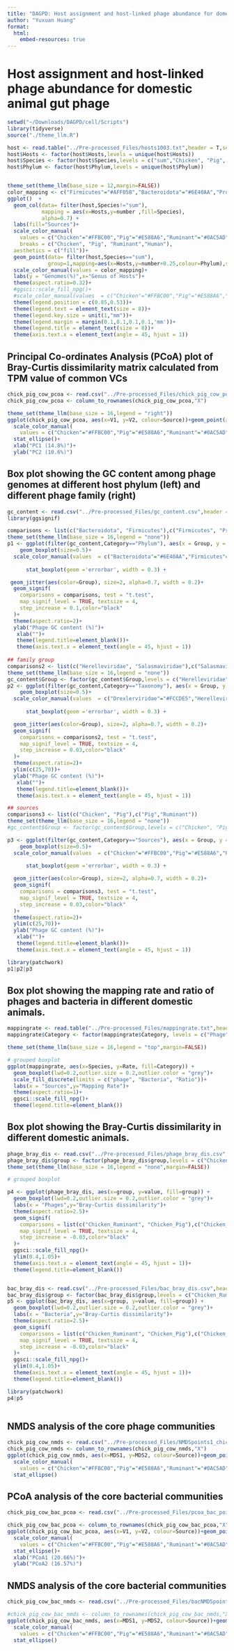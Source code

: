 ```yaml
---
title: "DAGPD: Host assignment and host-linked phage abundance for domestic animal gut phage"
author: "Yuxuan Huang"
format: 
  html:
    embed-resources: true
---
```


# Host assignment and host-linked phage abundance for domestic animal gut phage

```r
setwd("~/Downloads/DAGPD/cell/Scripts")
library(tidyverse)
source("./theme_llm.R")

host <- read.table("../Pre-processed_Files/hosts1003.txt",header = T,sep="\t")
host$Hosts <- factor(host$Hosts,levels = unique(host$Hosts))
host$Species <- factor(host$Species,levels = c("sum","Chicken", "Pig", "Ruminant","Human"))
host$Phylum <- factor(host$Phylum,levels = unique(host$Phylum))


theme_set(theme_llm(base_size = 12,margin=FALSE))
color_mapping <- c("Firmicutes"="#AFF05B","Bacteroidota"="#6E40AA","Proteobacteria"="#00BFFF","Spirochaetota"="#FFD92F","Pseudomonadota"="#E5C494","Actinobacteriota"="#FC8D62","Campylobacterota"="#8DA0CB","Fibrobacterota"="#E78AC3")
ggplot()  + 
  geom_col(data= filter(host,Species!="sum"),
           mapping = aes(x=Hosts,y=number ,fill=Species),
           alpha=0.7) +
  labs(fill="Sources")+
  scale_color_manual(
    values = c("Chicken"="#FFBC00","Pig"="#E588A6","Ruminant"="#0AC5AD","Human"="#3FAAE2"),
    breaks = c("Chicken", "Pig", "Ruminant","Human"),
  aesthetics = c("fill"))+
  geom_point(data= filter(host,Species=="sum"),
             group=1,mapping=aes(x=Hosts,y=number+0.25,colour=Phylum),size = 2) +
  scale_color_manual(values = color_mapping)+
  labs(y = "Genomes(%)",x="Genus of Hosts")+
  theme(aspect.ratio=0.32)+
  #ggsci::scale_fill_npg()+
  #scale_color_manual(values  = c("Chicken"="#FFBC00","Pig"="#E588A6","Ruminant"="#0AC5AD"),aesthetics = c("fill"))+
  theme(legend.position = c(0.85,0.53))+
  theme(legend.text = element_text(size = 8))+
  theme(legend.key.size = unit(1,"mm"))+
  theme(legend.margin = margin(0.1,0.1,0.1,0.1,'mm'))+
  theme(legend.title = element_text(size = 8))+
  theme(axis.text.x = element_text(angle = 45, hjust = 1))
```

## Principal Co-ordinates Analysis (PCoA) plot of Bray-Curtis dissimilarity matrix calculated from TPM value of common VCs
```r
chick_pig_cow_pcoa <- read.csv("../Pre-processed_Files/chick_pig_cow_poca.point.csv",header = T)
chick_pig_cow_pcoa <- column_to_rownames(chick_pig_cow_pcoa,"X")

theme_set(theme_llm(base_size = 16,legend = "right"))
ggplot(chick_pig_cow_pcoa, aes(x=V1, y=V2, colour=Source))+geom_point(alpha=0.7, size=1)+
  scale_color_manual(
    values = c("Chicken"="#FFBC00","Pig"="#E588A6","Ruminant"="#0AC5AD"))+
  stat_ellipse()+
  xlab("PC1 (14.8%)")+
  ylab("PC2 (10.6%)")

```

## Box plot showing the GC content among phage genomes at different host phylum (left) and different phage family (right)

```r
gc_content <- read.csv("../Pre-processed_Files/gc_content.csv",header = T)
library(ggsignif)

comparisons <- list(c("Bacteroidota", "Firmicutes"),c("Firmicutes", "Proteobacteria"),c("Bacteroidota","Proteobacteria"))
theme_set(theme_llm(base_size = 16,legend = "none"))
p1 <- ggplot(filter(gc_content,Category=="Phylum"), aes(x = Group, y = GC,color=Group)) +
    geom_boxplot(size=0.5)+ 
  scale_color_manual(values  = c("Bacteroidota"="#6E40AA","Firmicutes"="#AFF05B","Proteobacteria"="#00BFFF"))+
   
      stat_boxplot(geom ='errorbar', width = 0.3) +

 geom_jitter(aes(color=Group), size=2, alpha=0.7, width = 0.2)+
  geom_signif(
    comparisons = comparisons, test = "t.test",
    map_signif_level = TRUE, textsize = 4,
    step_increase = 0.1,color="black"
  )+
  theme(aspect.ratio=2)+
  ylab("Phage GC content (%)")+
   xlab("")+
   theme(legend.title=element_blank())+
   theme(axis.text.x = element_text(angle = 45, hjust = 1))
    
## family group
comparisons2 <- list(c("Herelleviridae", "Salasmaviridae"),c("Salasmaviridae","Schitoviridae"),c("Schitoviridae","Drexlerviridae"),c("Herelleviridae","Schitoviridae"),c("Salasmaviridae","Drexlerviridae"),c("Herelleviridae","Drexlerviridae"))
theme_set(theme_llm(base_size = 16,legend = "none"))
gc_content$Group <- factor(gc_content$Group,levels = c("Herelleviridae", "Salasmaviridae","Schitoviridae", "Drexlerviridae","Chicken","Pig","Ruminant"))
p2 <- ggplot(filter(gc_content,Category=="Taxonomy"), aes(x = Group, y = GC,color=Group)) +
    geom_boxplot(size=0.5)+ 
  scale_color_manual(values  = c("Drexlerviridae"="#FCCDE5","Herelleviridae"="#E392FE","Salasmaviridae"="#F5EC00","Schitoviridae"="#8DD3C7"))+
   
      stat_boxplot(geom ='errorbar', width = 0.3) +

  geom_jitter(aes(color=Group), size=2, alpha=0.7, width = 0.2)+
  geom_signif(
    comparisons = comparisons2, test = "t.test",
    map_signif_level = TRUE, textsize = 4,
    step_increase = 0.03,color="black"
  )+
  theme(aspect.ratio=2)+
  ylim(c(25,70))+
  ylab("Phage GC content (%)")+
   xlab("")+
   theme(legend.title=element_blank())+
   theme(axis.text.x = element_text(angle = 45, hjust = 1))

## sources
comparisons3 <- list(c("Chicken", "Pig"),c("Pig","Ruminant"))
theme_set(theme_llm(base_size = 16,legend = "none"))
#gc_content$Group <- factor(gc_content$Group,levels = c("Chicken", "Pig","Ruminant"))

p3 <- ggplot(filter(gc_content,Category=="Sources"), aes(x = Group, y = GC,color=Group)) +
    geom_boxplot(size=0.5)+ 
  scale_color_manual(values  = c("Chicken"="#FFBC00","Pig"="#E588A6","Ruminant"="#0AC5AD"))+
   
      stat_boxplot(geom ='errorbar', width = 0.3) +

  geom_jitter(aes(color=Group), size=2, alpha=0.7, width = 0.2)+
  geom_signif(
    comparisons = comparisons3, test = "t.test",
    map_signif_level = TRUE, textsize = 4,
    step_increase = 0.03,color="black"
  )+
  theme(aspect.ratio=2)+
  ylim(c(25,70))+
  ylab("Phage GC content (%)")+
   xlab("")+
   theme(legend.title=element_blank())+
   theme(axis.text.x = element_text(angle = 45, hjust = 1))

library(patchwork)
p1|p2|p3
```

## Box plot showing the mapping rate and ratio of phages and bacteria in different domestic animals.
```r
mappingrate <- read.table("../Pre-processed_Files/mappingrate.txt",header = T)
mappingrate$Category <- factor(mappingrate$Category, levels = c("Phage", "Bacteria", "Ratio"))

theme_set(theme_llm(base_size = 16,legend = "top",margin=FALSE))

# grouped boxplot
ggplot(mappingrate, aes(x=Species, y=Rate, fill=Category)) + 
  geom_boxplot(lwd=0.2,outlier.size = 0.2,outlier.color = "grey")+
  scale_fill_discrete(limits = c("phage", "Bacteria", "Ratio"))+
  labs(x = "Sources",y="Mapping Rate")+
  theme(aspect.ratio=1)+
  ggsci::scale_fill_npg()+
  theme(legend.title=element_blank())

```

<!-- ## Significant Pearson correlation between relative abundances of representative phages and their hosts in different domestic animals -->


<!-- ```{r,warning=FALSE,message=FALSE} -->
<!-- chick_pig_cow_cor <- read.csv("../Pre-processed_Files/chick_pig_cow_cor.csv",header = T) -->
<!-- ggplot(chick_pig_cow_cor, aes(x = log(Host,2), y = log(Phage,2), color = Source)) + -->
<!--   geom_point(size=0.5,alpha = 0.5) +   -->
<!--   ylim(0,20)+ -->
<!--   geom_smooth(method = "lm", se = T,size=0.5)+theme(aspect.ratio=1)+ -->
<!--   scale_color_manual(values  = c("Chicken"="#FFBC00","Pig"="#E588A6","Ruminant"="#0AC5AD"))+ -->
<!--   theme(aspect.ratio=1) -->

<!-- ``` -->

## Box plot showing the Bray-Curtis dissimilarity in different domestic animals.
```r
phage_bray_dis <- read.csv("../Pre-processed_Files/phage_bray_dis.csv",header = 1)
phage_bray_dis$group <- factor(phage_bray_dis$group,levels = c("Chicken_Ruminant","Chicken_Pig","Ruminant_Pig"))
theme_set(theme_llm(base_size = 16,legend = "none",margin=FALSE))

# grouped boxplot

p4 <- ggplot(phage_bray_dis, aes(x=group, y=value, fill=group)) + 
  geom_boxplot(lwd=0.2,outlier.size = 0.2,outlier.color = "grey")+
  labs(x = "Phages",y="Bray-Curtis dissimilarity")+
  theme(aspect.ratio=2.5)+
  geom_signif(
    comparisons = list(c("Chicken_Ruminant", "Chicken_Pig"),c("Chicken_Pig","Ruminant_Pig")), test = "t.test",
    map_signif_level = TRUE, textsize = 4,
    step_increase = -0.03,color="black"
  )+
  ggsci::scale_fill_npg()+
  ylim(0.4,1.05)+
  theme(axis.text.x = element_text(angle = 45, hjust = 1))+
  theme(legend.title=element_blank())


bac_bray_dis <- read.csv("../Pre-processed_Files/bac_bray_dis.csv",header = 1)
bac_bray_dis$group <- factor(bac_bray_dis$group,levels = c("Chicken_Ruminant","Chicken_Pig","Ruminant_Pig"))
p5 <- ggplot(bac_bray_dis, aes(x=group, y=value, fill=group)) + 
  geom_boxplot(lwd=0.2,outlier.size = 0.2,outlier.color = "grey")+
  labs(x = "Bacteria",y="Bray-Curtis dissimilarity")+
  theme(aspect.ratio=2.5)+
  geom_signif(
    comparisons = list(c("Chicken_Ruminant", "Chicken_Pig"),c("Chicken_Pig","Ruminant_Pig")), test = "t.test",
    map_signif_level = TRUE, textsize = 4,
    step_increase = -0.03,color="black"
  )+
  ggsci::scale_fill_npg()+
  ylim(0.4,1.05)+
  theme(axis.text.x = element_text(angle = 45, hjust = 1))+
  theme(legend.title=element_blank())

library(patchwork)
p4|p5
  
```

## NMDS analysis of the core phage communities
```r
chick_pig_cow_nmds <- read.csv("../Pre-processed_Files/NMDSpoints1_chick_pig_cow.csv",header = T)
chick_pig_cow_nmds <- column_to_rownames(chick_pig_cow_nmds,"X")
ggplot(chick_pig_cow_nmds, aes(x=MDS1, y=MDS2, colour=Source))+geom_point(alpha=0.7, size=1)+
  scale_color_manual(
    values = c("Chicken"="#FFBC00","Pig"="#E588A6","Ruminant"="#0AC5AD"))+
  stat_ellipse()

```

## PCoA analysis of the core bacterial communities 
```r
chick_pig_cow_bac_pcoa <- read.csv("../Pre-processed_Files/pcoa_bac_points.csv",header = T)

chick_pig_cow_bac_pcoa <- column_to_rownames(chick_pig_cow_bac_pcoa,"X")
ggplot(chick_pig_cow_bac_pcoa, aes(x=V1, y=V2, colour=Source))+geom_point(alpha=0.7, size=1)+
  scale_color_manual(
    values = c("Chicken"="#FFBC00","Pig"="#E588A6","Ruminant"="#0AC5AD"))+
  stat_ellipse()+
  xlab("PCoA1 (20.66%)")+
  ylab("PCoA2 (16.57%)")
```

## NMDS analysis of the core bacterial communities 
```r
chick_pig_cow_bac_nmds <- read.csv("../Pre-processed_Files/bacNMDSpoints1.csv",header = T)

#chick_pig_cow_bac_nmds <- column_to_rownames(chick_pig_cow_bac_nmds,"X")
ggplot(chick_pig_cow_bac_nmds, aes(x=MDS1, y=MDS2, colour=Source))+geom_point(alpha=0.7, size=1)+
  scale_color_manual(
    values = c("Chicken"="#FFBC00","Pig"="#E588A6","Ruminant"="#0AC5AD"))+
  stat_ellipse()

```
